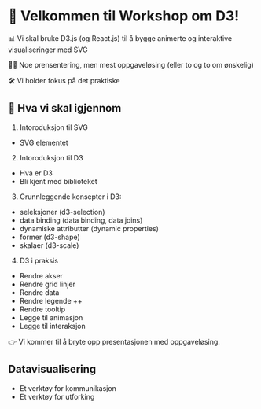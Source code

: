 

<div className="slide">

# 🎉 Velkommen til Workshop om D3! 

📊 Vi skal bruke D3.js (og React.js) til å bygge animerte og interaktive visualiseringer med SVG

🧑‍💻 Noe prensentering, men mest oppgaveløsing (eller to og to om ønskelig)

🛠 Vi holder fokus på det praktiske

</div>

<div className="slide">

## 📝 Hva vi skal igjennom

1. Intoroduksjon til SVG
  - SVG elementet
2. Intoroduksjon til D3
  - Hva er D3
  - Bli kjent med biblioteket
3. Grunnleggende konsepter i D3: 
  - seleksjoner (d3-selection)
  - data binding (data binding, data joins)
  - dynamiske attributter (dynamic properties)
  - former (d3-shape)
  - skalaer (d3-scale)
4. D3 i praksis
  - Rendre akser
  - Rendre grid linjer
  - Rendre data
  - Rendre legende ++
  - Rendre tooltip
  - Legge til animasjon
  - Legge til interaksjon

👉 Vi kommer til å bryte opp presentasjonen med oppgaveløsing.

</div>

<div className="slide">

## Datavisualisering

- Et verktøy for kommunikasjon
- Et verktøy for utforking

</div>
